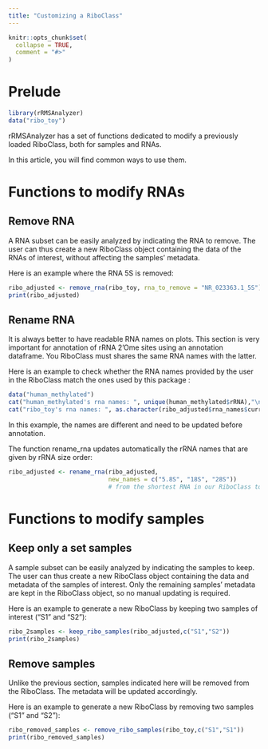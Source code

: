 ```yaml
---
title: "Customizing a RiboClass"
---
```


```r
knitr::opts_chunk$set(
  collapse = TRUE,
  comment = "#>"
)
```

# Prelude
```r
library(rRMSAnalyzer)
data("ribo_toy")
```

rRMSAnalyzer has a set of functions dedicated to modify a previously loaded RiboClass, both for samples and RNAs.

In this article, you will find common ways to use them.

# Functions to modify RNAs

## Remove RNA

A RNA subset can be easily analyzed by indicating the RNA to remove. The user can thus create a new RiboClass object containing the data of the RNAs of interest, without affecting the samples' metadata.

Here is an example where the RNA 5S is removed:

```r
ribo_adjusted <- remove_rna(ribo_toy, rna_to_remove = "NR_023363.1_5S")
print(ribo_adjusted)
```

## Rename RNA

It is always better to have readable RNA names on plots. This section is very important for annotation of rRNA 2'Ome sites using an annotation dataframe. You RiboClass must shares the same RNA names with the latter.

Here is an example to check whether the RNA names provided by the user in the RiboClass match the ones used by this package :

```r
data("human_methylated")
cat("human_methylated's rna names: ", unique(human_methylated$rRNA),"\n")
cat("ribo_toy's rna names: ", as.character(ribo_adjusted$rna_names$current_name))
```

In this example, the names are different and need to be updated before annotation.

The function rename_rna updates automatically the rRNA names that are given by rRNA size order:

```r
ribo_adjusted <- rename_rna(ribo_adjusted,
                            new_names = c("5.8S", "18S", "28S")) 
                            # from the shortest RNA in our RiboClass to the longest.

```

# Functions to modify samples

## Keep only a set samples

A sample subset can be easily analyzed by indicating the samples to keep. The user can thus create a new RiboClass object containing the data and metadata of the samples of interest. Only the remaining samples' metadata are kept in the RiboClass object, so no manual updating is required.

Here is an example to generate a new RiboClass by keeping two samples of interest ("S1" and "S2"):

```r
ribo_2samples <- keep_ribo_samples(ribo_adjusted,c("S1","S2"))
print(ribo_2samples)

```

## Remove samples
Unlike the previous section, samples indicated here will be removed from the RiboClass. The metadata will be updated accordingly. 

Here is an example to generate a new RiboClass by removing two samples ("S1" and "S2"):

```r
ribo_removed_samples <- remove_ribo_samples(ribo_toy,c("S1","S1"))
print(ribo_removed_samples)
```
